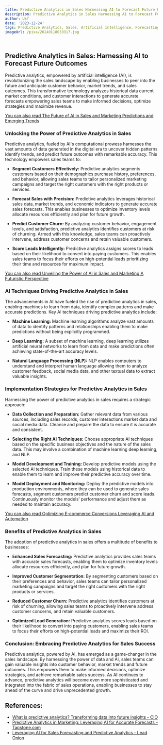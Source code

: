 ```yaml
---
title: Predictive Analytics in Sales Harnessing AI to Forecast Future Outcomes
description: Predictive Analytics in Sales Harnessing AI to Forecast Future Outcomes
author: Usf
date: '2023-12-24'
tags: Predictive Analytics, Sales, Artificial Intelligence, Forecasting, Future Outcomes
imageUrl: /pixa/20240118033317.jpg

---
```

## Predictive Analytics  in Sales: Harnessing AI  to Forecast Future Outcomes

Predictive analytics, empowered by artificial intelligence (AI), is revolutionizing the  sales landscape by enabling businesses to peer  into the future and anticipate customer behavior, market trends, and sales outcomes. This transformative technology analyzes historical  data current market conditions, and customer  interactions to generate accurate forecasts empowering sales teams to make informed decisions, optimize strategies and maximize revenue.

[You can also read  The Future of AI in Sales and Marketing Predictions and Emerging Trends](The%20Future%20of%20AI%20in%20Sales%20and%20Marketing%20Predictions%20and%20Emerging%20Trends)


### Unlocking the Power of Predictive Analytics in Sales

Predictive  analytics, fueled by  AI's computational prowess harnesses the vast amounts of data generated  in the digital era to  uncover hidden patterns identify trends, and predict future outcomes with remarkable accuracy. This technology empowers sales  teams to:

- **Segment Customers Effectively:** Predictive analytics segments customers based on their demographics purchase history, preferences, and behavior, allowing sales teams to tailor personalized marketing campaigns and target  the right  customers with the right products  or services.

- **Forecast Sales with Precision:** Predictive analytics leverages historical sales data, market trends,  and economic indicators to generate accurate sales forecasts. This enables businesses to optimize inventory levels allocate resources efficiently and plan  for future  growth.

- **Predict Customer  Churn:** By analyzing customer behavior, engagement levels, and satisfaction, predictive analytics identifies customers at risk of churning. Armed with this knowledge, sales teams can  proactively intervene, address customer concerns  and retain valuable customers.

-  **Score Leads Intelligently:** Predictive analytics assigns scores to leads  based  on their likelihood to convert  into paying customers. This  enables sales teams to focus their efforts on high-potential leads prioritizing their time and resources for maximum impact.

[You can also read Unveiling the Power of AI in Sales and Marketing A Futuristic Perspective](Unveiling%20the%20Power%20of%20AI%20in%20Sales%20and%20Marketing%20A%20Futuristic%20Perspective)


### AI Techniques Driving Predictive Analytics in Sales

The advancements  in  AI have fueled the rise of predictive analytics in sales, enabling  machines to learn from data, identify complex patterns and  make accurate predictions. Key AI techniques driving predictive analytics include:

- **Machine Learning:** Machine learning algorithms analyze vast amounts  of data to identify patterns and relationships enabling  them to make predictions without being explicitly programmed.

- **Deep  Learning:** A subset of machine learning, deep  learning utilizes artificial neural networks to learn from data and make predictions often achieving state-of-the-art accuracy levels.

- **Natural Language Processing (NLP):** NLP enables computers to  understand and interpret human language allowing them to analyze customer feedback, social media data, and other textual data to extract valuable insights.

### Implementation Strategies for Predictive Analytics in Sales

Harnessing the power of predictive analytics in sales  requires a strategic  approach:

- **Data Collection and Preparation:** Gather relevant data from various sources, including sales records, customer interactions market data and social media data. Cleanse and prepare the data to ensure  it is accurate  and  consistent.

-  **Selecting the Right AI Techniques:** Choose appropriate AI techniques based on the  specific  business objectives and the nature of the sales data. This may involve a combination of machine learning deep learning, and NLP.

- **Model Development and Training:** Develop predictive models  using the selected AI techniques. Train these models  using  historical data to enable them to learn  and improve  their predictive accuracy over  time.

- **Model Deployment  and Monitoring:** Deploy the  predictive  models into production environments, where they  can be used to  generate sales forecasts, segment customers predict customer churn and score leads. Continuously monitor the models'  performance  and adjust them as needed to maintain accuracy.

[You can also read Optimizing  E-commerce Conversions  Leveraging AI and Automation](Optimizing%20E-commerce%20Conversions%20Leveraging%20AI%20and%20Automation)


### Benefits of Predictive Analytics in Sales

The adoption of predictive analytics in sales offers a multitude of benefits to businesses:

- **Enhanced Sales Forecasting:** Predictive analytics provides sales teams with accurate  sales forecasts, enabling them  to optimize inventory levels allocate resources efficiently, and plan for future growth.

-  **Improved  Customer Segmentation:** By segmenting customers based on their preferences  and behavior, sales teams can tailor personalized marketing  campaigns  and target the right customers with the right products or services.

- **Reduced Customer Churn:** Predictive analytics identifies customers  at risk of churning,  allowing sales teams to proactively intervene address customer concerns, and retain valuable customers.

- **Optimized  Lead Generation:**  Predictive  analytics scores leads based on their likelihood  to convert into paying customers, enabling sales teams to focus their efforts  on high-potential leads and maximize their ROI.

### Conclusion: Embracing Predictive Analytics for Sales  Success

Predictive analytics, powered by AI, has emerged as a game-changer in the sales landscape. By harnessing  the power of data  and AI, sales teams can gain valuable insights into customer behavior, market trends and future outcomes. This empowers them  to make informed decisions, optimize strategies, and achieve remarkable sales success. As AI continues  to advance, predictive analytics will become even more sophisticated and integrated into the fabric of sales operations, enabling businesses to stay ahead of the curve  and drive unprecedented growth.

## References:
- [What is predictive analytics? Transforming data into future insights - CIO](https://www.cio.com/article/228901/what-is-predictive-analytics-transforming-data-into-future-insights.html)
- [Predictive Analytics in Marketing: Leveraging AI for Accurate Forecasts - Tapstone.com](https://tapstone.com/predictive-analytics-in-marketing-leveraging-ai-for-accurate-forecasts/)
- [Leveraging AI for Sales Forecasting and Predictive Analytics - Lead Onion](https://leadonion.ai/leveraging-ai-for-sales-forecasting-and-predictive-analytics/)
